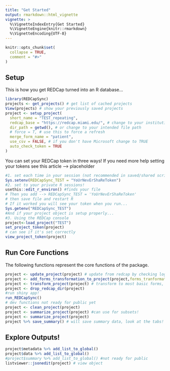 ```yaml
---
title: "Get Started"
output: rmarkdown::html_vignette
vignette: >
  %\VignetteIndexEntry{Get Started}
  %\VignetteEngine{knitr::rmarkdown}
  %\VignetteEncoding{UTF-8}
---
```

```r
knitr::opts_chunk$set(
  collapse = TRUE,
  comment = "#>"
)
```
## Setup
This is how you get REDCap turned into an R database...
```r
library(REDCapSync)
projects <- get_projects() # get list of cached projects
View(projects) # show your previously saved projects
project <- setup_project(
  short_name = "TEST_repeating",
  redcap_base = "https://redcap.miami.edu/", # change to your institutions link
  dir_path = getwd(), # or change to your intended file path
  # force = T, # use this to force a refresh
  merge_form_name = "patient",
  use_csv = FALSE, # if you don't have Microsoft change to TRUE
  auto_check_token = TRUE
)
```
You can set your REDCap token in three ways! If you need more help setting your tokens see this article --> placeholder
```r
#1. set each time in your session (not recommended in saved/shared scripts!)
Sys.setenv(REDCapSync_TEST = "YoUrNevErShaReToken")
#2. set to your private R sessions!
usethis::edit_r_environ() #finds your file
# Then you add --> REDCapSync_TEST = 'YoUrNevErShaReToken'
# then save file and restart R
# If it worked you will see your token when you run...
Sys.getenv("REDCapSync_TEST")
#And if your project object is setup properly...
#3. Using the REDCap console
project<-load_project("TEST")
set_project_token(project)
# can see if it's set correctly
view_project_token(project)
```
## Run Core Functions
The following functions represent the core functions of the package.
```r
project <- update_project(project) # update from redcap by checking log and using saved object 
project <- add_forms_transformation_to_project(project,forms_tranformation = default_forms_transformation(project))
project <- transform_project(project) # transform to most basic forms, can be modified
project <- drop_redcap_dir(project)
#run shiny app!
run_REDCapSync()
# dev functions not ready for public yet
project <- clean_project(project)
project <- summarize_project(project) #can use for subsets!
project <- summarize_project(project)
project %>% save_summary() # will save summary data, look at the tabs!
```
## Explore Outputs!
```r
project$metadata %>% add_list_to_global()
project$data %>% add_list_to_global()
#project$summary %>% add_list_to_global() #not ready for public
listviewer::jsonedit(project) # view object
```
